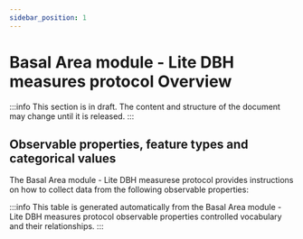 ```yaml
---
sidebar_position: 1
---
```



# Basal Area module - Lite DBH measures protocol Overview

:::info
This section is in draft. The content and structure of the document may change until it is released.
:::

## Observable properties, feature types and categorical values

The Basal Area module - Lite DBH measurese protocol provides instructions on how to collect data from the following observable properties:

<OverviewTable moduleOpCollectionUri="https://linked.data.gov.au/def/nrm/558a43c5-80b4-4aab-bfad-246bd2605d2e" />

:::info
This table is generated automatically from the Basal Area module - Lite DBH measures protocol observable properties controlled vocabulary and their relationships.
:::
